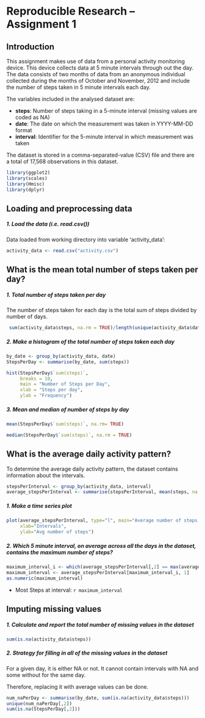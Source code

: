 Reproducible Research -- Assignment 1
=====================================

## Introduction

This assignment makes use of data from a personal activity monitoring device. This device collects data at 5 minute intervals through out the day. The data consists of two months of data from an anonymous individual collected during the months of October and November, 2012 and include the number of steps taken in 5 minute intervals each day.

The variables included in the analysed dataset are:

- **steps**: Number of steps taking in a 5-minute interval (missing values are coded as NA)
- **date**: The date on which the measurement was taken in YYYY-MM-DD format
- **interval**: Identifier for the 5-minute interval in which measurement was taken



The dataset is stored in a comma-separated-value (CSV) file and there are a total of 17,568 observations in this dataset.


````r
library(ggplot2)
library(scales)
library(Hmisc)
library(dplyr)
````

## Loading and preprocessing data

##### 1. Load the data (i.e. read.csv())
Data loaded from working directory into variable 'activity_data':

````r
activity_data <- read.csv("activity.csv")
````

## What is the mean total number of steps taken per day?


##### 1. Total number of steps taken per day
The number of steps taken for each day is the total sum of steps divided by number of days.

```r
 sum(activity_data$steps, na.rm = TRUE)/length(unique(activity_data$date))
```

##### 2. Make a histogram of the total number of steps taken each day

````r
by_date <- group_by(activity_data, date)
StepsPerDay <- summarise(by_date, sum(steps))

hist(StepsPerDay$`sum(steps)`,
     breaks = 10,
     main = "Number of Steps per Day",
     xlab = "Steps per day",
     ylab = "Frequency")

````

##### 3. Mean and median of number of steps by day


```r
mean(StepsPerDay$`sum(steps)`, na.rm= TRUE)
```

```r
median(StepsPerDay$`sum(steps)`, na.rm = TRUE)
```


## What is the average daily activity pattern?
To determine the average daily activity pattern, the dataset contains information about the intervals.

```r
stepsPerInterval <- group_by(activity_data, interval)
average_stepsPerInterval <- summarise(stepsPerInterval, mean(steps, na.rm = TRUE))
```

##### 1. Make a time series plot

```r
plot(average_stepsPerInterval, type="l", main="Average number of steps per each Interval",
     xlab="Intervals",
     ylab="Avg number of steps")
```

##### 2. Which 5 minute interval, on average across all the days in the dataset, contains the maximum number of steps?

```r
maximum_interval_i <- which(average_stepsPerInterval[,2] == max(average_stepsPerInterval[,2]))
maximum_interval <- average_stepsPerInterval[maximum_interval_i, 1]
as.numeric(maximum_interval)
```

* Most Steps at interval: `r maximum_interval`


## Imputing missing values

##### 1. Calculate and report the total number of missing values in the dataset 
```r
sum(is.na(activity_data$steps))
```


##### 2. Strategy for filling in all of the missing values in the dataset

For a given day, it is either NA or not. It cannot contain intervals with NA and some without for the same day.

Therefore, replacing it with average values can be done.

```r
num_naPerDay <- summarise(by_date, sum(is.na(activity_data$steps)))
unique(num_naPerDay[,2])
sum(is.na(StepsPerDay[,2]))
````



